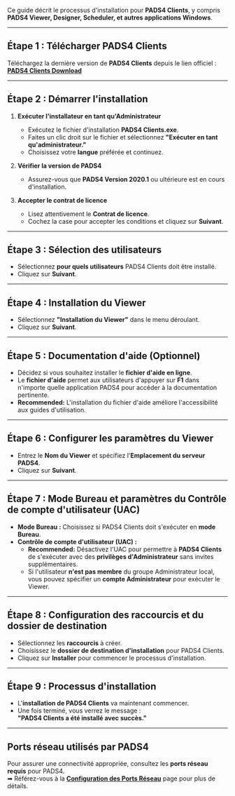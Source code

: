 Ce guide décrit le processus d'installation pour **PADS4 Clients**, y compris **PADS4 Viewer, Designer, Scheduler, et autres applications Windows**.

***

## **Étape 1 : Télécharger PADS4 Clients**

Téléchargez la dernière version de **PADS4 Clients** depuis le lien officiel :\
**[PADS4 Clients Download](http://go.pads4.com/?fwlink=1011)**

***

## **Étape 2 : Démarrer l'installation**

1. **Exécuter l'installateur en tant qu'Administrateur**
   * Exécutez le fichier d'installation **PADS4 Clients.exe**.
   * Faites un clic droit sur le fichier et sélectionnez **"Exécuter en tant qu'administrateur."**
   * Choisissez votre **langue** préférée et continuez.

2. **Vérifier la version de PADS4**
   * Assurez-vous que **PADS4 Version 2020.1** ou ultérieure est en cours d'installation.

3. **Accepter le contrat de licence**
   * Lisez attentivement le **Contrat de licence**.
   * Cochez la case pour accepter les conditions et cliquez sur **Suivant**.

***

## **Étape 3 : Sélection des utilisateurs**

* Sélectionnez **pour quels utilisateurs** PADS4 Clients doit être installé.
* Cliquez sur **Suivant**.

***

## **Étape 4 : Installation du Viewer**

* Sélectionnez **"Installation du Viewer"** dans le menu déroulant.
* Cliquez sur **Suivant**.

***

## **Étape 5 : Documentation d'aide (Optionnel)**

* Décidez si vous souhaitez installer le **fichier d'aide en ligne**.
* Le **fichier d'aide** permet aux utilisateurs d'appuyer sur **F1** dans n'importe quelle application PADS4 pour accéder à la documentation pertinente.
* **Recommended:** L'installation du fichier d'aide améliore l'accessibilité aux guides d'utilisation.

***

## **Étape 6 : Configurer les paramètres du Viewer**

* Entrez le **Nom du Viewer** et spécifiez l'**Emplacement du serveur PADS4**.
* Cliquez sur **Suivant**.

***

## **Étape 7 : Mode Bureau et paramètres du Contrôle de compte d'utilisateur (UAC)**

* **Mode Bureau :** Choisissez si PADS4 Clients doit s'exécuter en **mode Bureau**.
* **Contrôle de compte d'utilisateur (UAC) :**
  * **Recommended:** Désactivez l'UAC pour permettre à **PADS4 Clients** de s'exécuter avec des **privilèges d'Administrateur** sans invites supplémentaires.
  * Si l'utilisateur **n'est pas membre** du groupe Administrateur local, vous pouvez spécifier un **compte Administrateur** pour exécuter le Viewer.

***

## **Étape 8 : Configuration des raccourcis et du dossier de destination**

* Sélectionnez les **raccourcis** à créer.
* Choisissez le **dossier de destination d'installation** pour PADS4 Clients.
* Cliquez sur **Installer** pour commencer le processus d'installation.

***

## **Étape 9 : Processus d'installation**

* L'**installation de PADS4 Clients** va maintenant commencer.
* Une fois terminé, vous verrez le message :\
  **"PADS4 Clients a été installé avec succès."**

***

## **Ports réseau utilisés par PADS4**

Pour assurer une connectivité appropriée, consultez les **ports réseau requis** pour PADS4.\
➡ Référez-vous à la **[Configuration des Ports Réseau](#)** page pour plus de détails.
